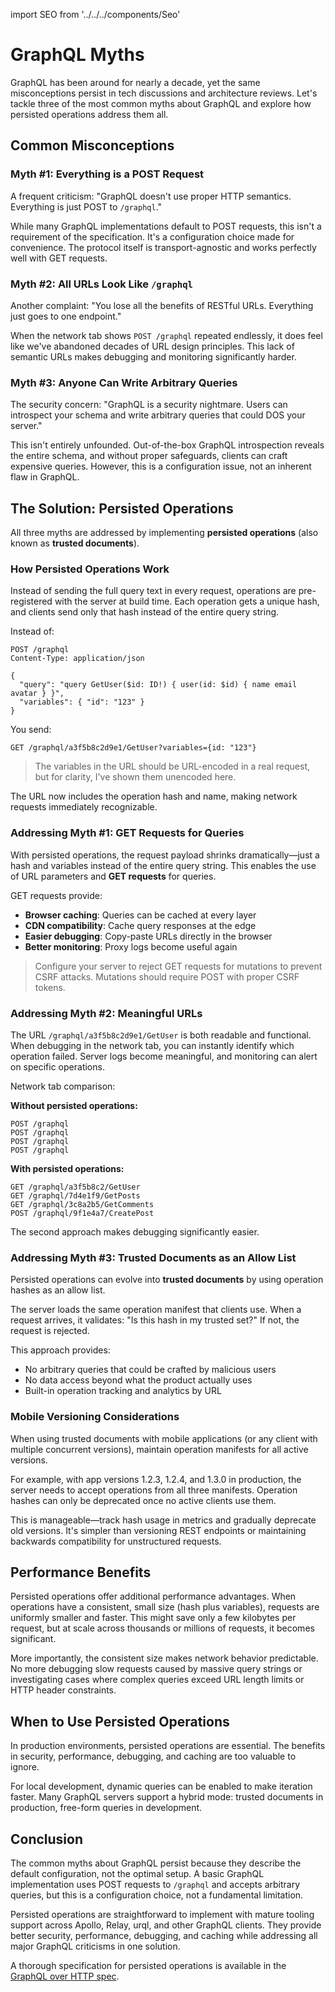 ﻿import SEO from '../../../components/Seo'

<CodeTheme />
<Dates createdAt={documentProps.createdAt} />
<SEO
  title={documentProps.title}
  description={documentProps.description}
  keywords={documentProps.tags}
  image={documentProps.image}
  url={documentProps.path}
/>

# GraphQL Myths

GraphQL has been around for nearly a decade, yet the same misconceptions persist in tech discussions and architecture reviews.
Let's tackle three of the most common myths about GraphQL and explore how persisted operations address them all.

## Common Misconceptions

### Myth #1: Everything is a POST Request

A frequent criticism: "GraphQL doesn't use proper HTTP semantics. Everything is just POST to `/graphql`."

While many GraphQL implementations default to POST requests, this isn't a requirement of the specification.
It's a configuration choice made for convenience. The protocol itself is transport-agnostic and
works perfectly well with GET requests.

### Myth #2: All URLs Look Like `/graphql`

Another complaint: "You lose all the benefits of RESTful URLs. Everything just goes to one endpoint."

When the network tab shows `POST /graphql` repeated endlessly, it does feel like we've abandoned decades
of URL design principles. This lack of semantic URLs makes debugging and monitoring significantly harder.

### Myth #3: Anyone Can Write Arbitrary Queries

The security concern: "GraphQL is a security nightmare. Users can introspect your schema and write arbitrary queries that could DOS your server."

This isn't entirely unfounded. Out-of-the-box GraphQL introspection reveals the entire schema, and without proper safeguards,
clients can craft expensive queries. However, this is a configuration issue, not an inherent flaw in GraphQL.

## The Solution: Persisted Operations

All three myths are addressed by implementing **persisted operations** (also known as **trusted documents**).

### How Persisted Operations Work

Instead of sending the full query text in every request, operations are pre-registered with the server at build time.
Each operation gets a unique hash, and clients send only that hash instead of the entire query string.

Instead of:

```http
POST /graphql
Content-Type: application/json

{
  "query": "query GetUser($id: ID!) { user(id: $id) { name email avatar } }",
  "variables": { "id": "123" }
}
```

You send:

```http
GET /graphql/a3f5b8c2d9e1/GetUser?variables={id: "123"}
```

> The variables in the URL should be URL-encoded in a real request, but for clarity, I've shown them unencoded here.

The URL now includes the operation hash and name, making network requests immediately recognizable.

### Addressing Myth #1: GET Requests for Queries

With persisted operations, the request payload shrinks dramatically—just a hash and variables instead of the entire query string.
This enables the use of URL parameters and **GET requests** for queries.

GET requests provide:

- **Browser caching**: Queries can be cached at every layer
- **CDN compatibility**: Cache query responses at the edge
- **Easier debugging**: Copy-paste URLs directly in the browser
- **Better monitoring**: Proxy logs become useful again

> Configure your server to reject GET requests for mutations to prevent CSRF attacks.
> Mutations should require POST with proper CSRF tokens.

### Addressing Myth #2: Meaningful URLs

The URL `/graphql/a3f5b8c2d9e1/GetUser` is both readable and functional. When debugging in the network tab,
you can instantly identify which operation failed. Server logs become meaningful, and monitoring can alert on specific operations.

Network tab comparison:

**Without persisted operations:**

```
POST /graphql
POST /graphql
POST /graphql
POST /graphql
```

**With persisted operations:**

```
GET /graphql/a3f5b8c2/GetUser
GET /graphql/7d4e1f9/GetPosts
GET /graphql/3c8a2b5/GetComments
POST /graphql/9f1e4a7/CreatePost
```

The second approach makes debugging significantly easier.

### Addressing Myth #3: Trusted Documents as an Allow List

Persisted operations can evolve into **trusted documents** by using operation hashes as an allow list.

The server loads the same operation manifest that clients use. When a request arrives,
it validates: "Is this hash in my trusted set?" If not, the request is rejected.

This approach provides:

- No arbitrary queries that could be crafted by malicious users
- No data access beyond what the product actually uses
- Built-in operation tracking and analytics by URL

### Mobile Versioning Considerations

When using trusted documents with mobile applications (or any client with multiple concurrent versions),
maintain operation manifests for all active versions.

For example, with app versions 1.2.3, 1.2.4, and 1.3.0 in production, the server needs to accept operations from all three manifests.
Operation hashes can only be deprecated once no active clients use them.

This is manageable—track hash usage in metrics and gradually deprecate old versions.
It's simpler than versioning REST endpoints or maintaining backwards compatibility for unstructured requests.

## Performance Benefits

Persisted operations offer additional performance advantages. When operations have a consistent, small size (hash plus variables),
requests are uniformly smaller and faster. This might save only a few kilobytes per request,
but at scale across thousands or millions of requests, it becomes significant.

More importantly, the consistent size makes network behavior predictable.
No more debugging slow requests caused by massive query strings or investigating cases where complex queries exceed URL length limits or HTTP header constraints.

## When to Use Persisted Operations

In production environments, persisted operations are essential. The benefits in security, performance, debugging, and caching are too valuable to ignore.

For local development, dynamic queries can be enabled to make iteration faster. Many GraphQL servers support a hybrid mode: trusted documents in production, free-form queries in development.

## Conclusion

The common myths about GraphQL persist because they describe the default configuration, not the optimal setup.
A basic GraphQL implementation uses POST requests to `/graphql` and accepts arbitrary queries, but this is a configuration choice, not a fundamental limitation.

Persisted operations are straightforward to implement with mature tooling support across Apollo, Relay, urql, and other GraphQL clients.
They provide better security, performance, debugging, and caching while addressing all major GraphQL criticisms in one solution.

A thorough specification for persisted operations is available in the [GraphQL over HTTP spec](https://github.com/graphql/graphql-over-http/pull/264).
